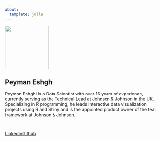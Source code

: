 ```yaml
---
about:
  template: jolla
---
```


![](/assets/images/pe.png){width=10em class="rounded-circle"}

## Peyman Eshghi

Peyman Eshghi is a Data Scientist with over 16 years of experience, currently serving as the Technical Lead at Johnson & Johnson in the UK. Specializing in R programming, he leads interactive data visualization projects using R and Shiny and is the appointed product owner of the teal framework at Johnson & Johnson.

```{=html}
<hr class="about-sep" style="display: inline-flex;">
<br>
<div class="about-links" style="display: inline-flex;">
  <a href="https://www.linkedin.com/in/peyman-eshghi/" class="about-link">
    <i class="bi bi-linkedin"></i>
     <span class="about-link-text">Linkedin</span>
  </a>
  <a href="https://github.com/peymaneshghi" class="about-link">
    <i class="bi bi-github"></i>
     <span class="about-link-text">Github</span>
  </a>
</div>
```
